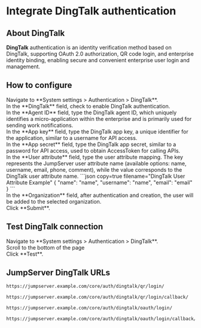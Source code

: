 # Integrate DingTalk authentication <Icon name="xpackTip"/>

## About DingTalk
**DingTalk** authentication is an identity verification method based on DingTalk, supporting OAuth 2.0 authorization, QR code login, and enterprise identity binding, enabling secure and convenient enterprise user login and management.

## How to configure
<Steps>
<div>
<Nav name="system-settings" />
</div>

<div>
Navigate to **System settings > Authentication > DingTalk**.
</div>

<div>
In the **DingTalk** field, check to enable DingTalk authentication.
</div>

<div>
In the **Agent ID** field, type the DingTalk agent ID, which uniquely identifies a micro-application within the enterprise and is primarily used for sending work notifications.
</div>


<div>
In the **App key** field, type the DingTalk app key, a unique identifier for the application, similar to a username for API access.
</div>

<div>
In the **App secret** field, type the DingTalk app secret, similar to a password for API access, used to obtain AccessToken for calling APIs.
</div>

<div>
In the **User attribute** field, type the user attribute mapping. The key represents the JumpServer user attribute name (available options: name, username, email, phone, comment), while the value corresponds to the DingTalk user attribute name.
```json copy=true filename="DingTalk User Attribute Example"
{
  "name": "name",
  "username": "name",
  "email": "email"
}
```
</div>

<div>
In the **Organization** field, after authentication and creation, the user will be added to the selected organization.
</div>

<div>
Click **Submit**.
</div>

</Steps>

## Test DingTalk connection
<Steps>
<div>
<Nav name="system-settings" />
</div>

<div>
Navigate to **System settings > Authentication > DingTalk**.
</div>

<div>
Scroll to the bottom of the page
</div>

<div>
Click **Test**.
</div>

</Steps>

## JumpServer DingTalk URLs

```md filename="QR Login URL"
https://jumpserver.example.com/core/auth/dingtalk/qr/login/
```

```md filename="QR Login Success Callback URL"
https://jumpserver.example.com/core/auth/dingtalk/qr/login/callback/
```

```md filename="OAuth Login URL"
https://jumpserver.example.com/core/auth/dingtalk/oauth/login/
```

```md filename="OAuth Login Success Callback URL"
https://jumpserver.example.com/core/auth/dingtalk/oauth/login/callback/
```